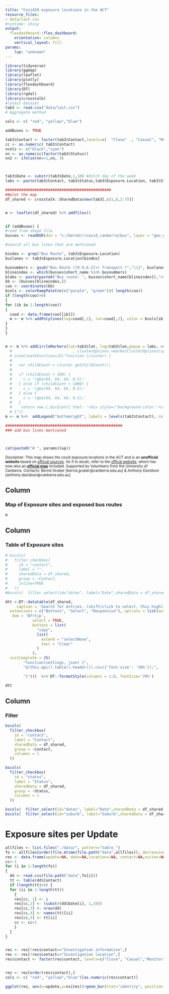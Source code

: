 ```yaml
---
title: "Covid19 exposure locations in the ACT"
resource_files:
- data/last.csv
#runtime: shiny
output:
  flexdashboard::flex_dashboard:
    orientation: columns
    vertical_layout: fill
params:
    lup: "unknown"
---
```


<style>
.crosstalk-input-checkboxgroup{
  color: blue;
  font-size: 12px;
}
</style>

```r
library(tidyverse)
library(ggmap)
library(leaflet)
library(plotly)
library(flexdashboard)
library(DT)
library(rgdal)
library(crosstalk)
#latest dataset
tab3 <- read.csv("data/last.csv")
# Aggregate method

cols <- c( "red", "yellow","blue")

addBuses <- TRUE

tab3$Contact <- factor(tab3$Contact,levels=c(  "Close"  , "Casual", "Monitor") )
cc <- as.numeric( tab3$Contact)
ncols <- c("black","cyan")
nn <- as.numeric(factor(tab3$Status))
nn2 <- ifelse(nn==1,nn, 3)



tab3$Date <- substr(tab3$Date,1,10) #ditch day of the week
labs <- paste(tab3$Contact, tab3$Status,tab3$Exposure.Location, tab3$Street, tab3$Suburb, tab3$Date,tab3$Arrival.Time, tab3$Departure.Time, tab3$doubles, sep="<br/>") 

###############################################
##plot the map
df_shared <- crosstalk::SharedData$new(tab3[,c(1,8,2:7)])


m <- leaflet(df_shared) %>% addTiles()


if (addBuses) {
#read from shape file
busses <- readOGR(dsn = "c:/bernd/r/covid_canberra/bus", layer = "geo_export_69c76e06-1d3f-4619-be3b-b4e5789be8ca", verbose = FALSE )

#search all bus lines that are mentioned

bindex <- grep("Bus Route", tab3$Exposure.Location)
buslanes <- tab3$Exposure.Location[bindex]

busnumbers <- gsub("Bus Route ([0-9,A-Z]+) Transport.*","\\1", buslanes)
blineindex <- which(busses$short_name %in% busnumbers)
blabs <- paste(paste0("Bus route: ", busses$short_name[blineindex]),"<strong> For bus stops and ","exposure times, please"," search the table." , sep="<br/>")
bb <- (busses[blineindex,])
coo <- coordinates(bb)
bcols <- colorRampPalette(c("purple", "green"))( length(coo))
if (length(coo)>0)
{
for (ib in 1:length(coo))
{
  cood <- data.frame(coo[[ib]])
  m <- m %>% addPolylines(lng=cood[,1], lat=cood[,2], color = bcols[ib], weight   = 3, opacity = 0.4, popup  = blabs[ib])
}
}
}


m <- m %>% addCircleMarkers(lat=tab3$lat, lng=tab3$lon,popup = labs, weight=nn2, fillColor = cols[cc],color=ncols[nn], opacity =0.8, radius = 5 , fillOpacity = 0.8)
  #                           , clusterOptions =markerClusterOptions(spiderfyDistanceMultiplier=1.5,
  # iconCreateFunction=JS("function (cluster) {    
  # 
  #   var childCount = cluster.getChildCount();  
  # 
  #   if (childCount < 100) {  
  #     c = 'rgba(64, 64, 64, 0.5);'
  #   } else if (childCount < 1000) {  
  #     c = 'rgba(64, 64, 64, 0.5);'  
  #   } else { 
  #     c = 'rgba(64, 64, 64, 0.5);'  
  #   }    
  #    return new L.DivIcon({ html: '<div style=\"background-color:'+c+'\"><span>' + childCount + '</span></div>', className: 'marker-cluster', iconSize: new L.Point(40, 40) });
  # }"))                                                                                                                           #) 
m <- m %>%  addLegend("bottomright", labels = levels(tab3$Contact), colors = cols, opacity = 0.8)

####################################################
### add bus lines mentioned




```

```r

cat(paste0("# ", params$lup))


```
<sup>Disclaimer: This map shows the covid exposure locations in the ACT and is an **unofficial website** based on [official sources](https://www.covid19.act.gov.au/act-status-and-response/act-covid-19-exposure-locations). So if in doubt, refer to the [offical website](https://www.covid19.act.gov.au/act-status-and-response/act-covid-19-exposure-locations), which has now also an [**official map**](https://www.covid19.act.gov.au/act-status-and-response/act-covid-19-exposure-locations/map#Map-of-ACT-exposure-locations) included. Supported by Volunteers from the University of Canberra. Contacts: Bernd Gruber [bernd.gruber@canberra.edu.au] & Anthony Davidson [anthony.davidson@canberra.edu.au]</sup>



Column {data-width=500}
------------------------------------------------------------
### Map of Exposure sites and exposed bus routes

```r
m
```

Column {data-width=400}
------------------------------------------------------------
### Table of Exposure sites

```r
# bscols(
#   filter_checkbox(
#     id = "contact",
#     label = "",
#     sharedData = df_shared,
#     group = ~Contact,
#     inline=TRUE
#   ))
#bscols(  filter_select(id="dates", label="Date",sharedData = df_shared, group=~Date))

dtt <-DT::datatable(df_shared,
     caption = 'Search for entries, (shift)click to select, this highlights the locations in the map.',selection = "multiple", rownames = FALSE, 
  extensions = c("Buttons", "Select", "Responsive"), options = list(autoHideNavigation=FALSE, pageLength=50,
   dom = 'Bfrtip',
            select = TRUE, 
            buttons = list(
              "copy",
              list(
                extend = "selectNone",
                text = "Clear"
              )
            ),                                   
  initComplete = JS(
        "function(settings, json) {",
        "$(this.api().table().header()).css({'font-size': '50%'});",

        "}")))  %>% DT::formatStyle(columns = 1:8, fontSize='70%') 

dtt

```

Column {data-width=100}
------------------------------------------------------------

### Filter
```r

bscols(
  filter_checkbox(
    id = "contact",
    label = "Contact",
    sharedData = df_shared,
    group = ~Contact,
    columns = 1
  ))

bscols(
  filter_checkbox(
    id = "status",
    label = "Status",
    sharedData = df_shared,
    group = ~Status,
    columns = 1
  ))

bscols(  filter_select(id="dates", label="Date",sharedData = df_shared, group=~Date))
bscols(  filter_select(id="suburb", label="Suburb",sharedData = df_shared, group=~Suburb))

```


# Exposure sites per Update

``` r


allfiles <- list.files("./data/", pattern="table_")
fo <- allfiles[order(file.mtime(file.path("data",allfiles)), decreasing = FALSE)]
res <- data.frame(update=NA, date=NA,locations=NA, contact=NA,nsites=NA )
cc<-1
for (i in 1:length(fo))
{
  dd <- read.csv(file.path("data",fo[i]))
  tt <- table(dd$Contact)
  if (length(tt)>0) {
  for (ii in 1:length(tt))
    {
    res[cc, 1] <- i
    res[cc,2] <- (substr(dd$Date[i], 1,10))
    res[cc,3] <- nrow(dd)
    res[cc,4] <- names(tt)[ii]
    res[cc,5] <- tt[ii]
    cc <- cc+1
    }
  }
}


res <- res[!res$contact=="Investigation information",]
res <- res[!res$contact=="Investigation location",]
res$contact <- factor(res$contact, levels=c("Close", "Casual","Monitor"))


res <- res[order(res$contact),]
cols <- c( "red", "yellow","blue")[as.numeric(res$contact)]

ggplot(res, aes(x=update,y=nsites))+geom_bar(stat="identity", position = "stack", width=1, aes(fill=contact))+xlab("update #")+ylab("# exposure sites")+ggtitle("Exposure sites over updates")


```

